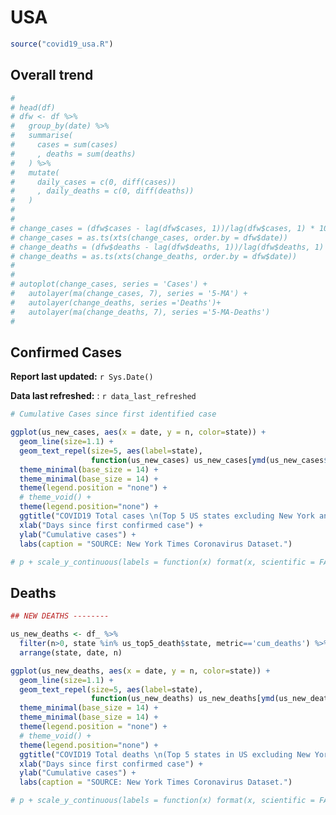 
# USA {#usa}


```r
source("covid19_usa.R")
```


## Overall trend {#us-overall}

```r
# 
# head(df)
# dfw <- df %>%
#   group_by(date) %>%
#   summarise(
#     cases = sum(cases)
#     , deaths = sum(deaths)
#   ) %>%
#   mutate(
#     daily_cases = c(0, diff(cases))
#     , daily_deaths = c(0, diff(deaths))
#   )
#   
# 
# change_cases = (dfw$cases - lag(dfw$cases, 1))/lag(dfw$cases, 1) * 100
# change_cases = as.ts(xts(change_cases, order.by = dfw$date))
# change_deaths = (dfw$deaths - lag(dfw$deaths, 1))/lag(dfw$deaths, 1) * 100
# change_deaths = as.ts(xts(change_deaths, order.by = dfw$date))
# 
# 
# autoplot(change_cases, series = 'Cases') +
#   autolayer(ma(change_cases, 7), series = '5-MA') +
#   autolayer(change_deaths, series ='Deaths')+
#   autolayer(ma(change_deaths, 7), series ='5-MA-Deaths')
# 

```


## Confirmed Cases 

__Report last updated:__ `r Sys.Date()`

__Data last refreshed:__ : `r data_last_refreshed`


```r
# Cumulative Cases since first identified case

ggplot(us_new_cases, aes(x = date, y = n, color=state)) +
  geom_line(size=1.1) +
  geom_text_repel(size=5, aes(label=state),
                  function(us_new_cases) us_new_cases[ymd(us_new_cases$date) == data_last_refreshed, ])+
  theme_minimal(base_size = 14) +
  theme_minimal(base_size = 14) +
  theme(legend.position = "none") +
  # theme_void() +
  theme(legend.position="none") +
  ggtitle("COVID19 Total cases \n(Top 5 US states excluding New York and New Jersey)", data_last_refreshed ) +
  xlab("Days since first confirmed case") +
  ylab("Cumulative cases") +
  labs(caption = "SOURCE: New York Times Coronavirus Dataset.")

# p + scale_y_continuous(labels = function(x) format(x, scientific = FALSE))


```



## Deaths


```r
## NEW DEATHS --------

us_new_deaths <- df_ %>%
  filter(n>0, state %in% us_top5_death$state, metric=='cum_deaths') %>%
  arrange(state, date, n)

ggplot(us_new_deaths, aes(x = date, y = n, color=state)) +
  geom_line(size=1.1) +
  geom_text_repel(size=5, aes(label=state),
                  function(us_new_deaths) us_new_deaths[ymd(us_new_deaths$date) == data_last_refreshed, ])+
  theme_minimal(base_size = 14) +
  theme_minimal(base_size = 14) +
  theme(legend.position = "none") +
  # theme_void() +
  theme(legend.position="none") +
  ggtitle("COVID19 Total deaths \n(Top 5 states in US excluding New York and New Jersey)", data_last_refreshed ) +
  xlab("Days since first confirmed case") +
  ylab("Cumulative cases") +
  labs(caption = "SOURCE: New York Times Coronavirus Dataset.")

# p + scale_y_continuous(labels = function(x) format(x, scientific = FALSE))


```
